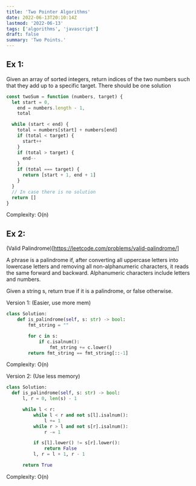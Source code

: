 ```yaml
---
title: 'Two Pointer Algorithms'
date: 2022-06-13T20:10:14Z
lastmod: '2022-06-13'
tags: ['algorithms', 'javascript']
draft: false
summary: 'Two Points.'
---
```


## Ex 1:

Given an array of sorted integers, return indices of the two numbers such that they add up to a specific target. There should be one solution

```javascript
const twoSum = function (numbers, target) {
  let start = 0,
    end = numbers.length - 1,
    total

  while (start < end) {
    total = numbers[start] + numbers[end]
    if (total < target) {
      start++
    }
    if (total > target) {
      end--
    }
    if (total === target) {
      return [start + 1, end + 1]
    }
  }
  // In case there is no solution
  return []
}
```

Complexity: O(n)

## Ex 2:

(Valid Palindrome)[https://leetcode.com/problems/valid-palindrome/]

A phrase is a palindrome if, after converting all uppercase letters into lowercase letters and removing all non-alphanumeric characters, it reads the same forward and backward. Alphanumeric characters include letters and numbers.

Given a string s, return true if it is a palindrome, or false otherwise.

Version 1: (Easier, use more mem)

```python
class Solution:
    def is_palindrome(self, s: str) -> bool:
        fmt_string = ""

        for c in s:
            if c.isalnum():
                fmt_string += c.lower()
        return fmt_string == fmt_string[::-1]
```

Complexity: O(n)

Version 2: (Use less memory)

```python
class Solution:
  def is_palindrome(self, s: str) -> bool:
      l, r = 0, len(s) - 1

      while l < r:
          while l < r and not s[l].isalnum():
              l += 1
          while r > l and not s[r].isalnum():
              r -= 1

          if s[l].lower() != s[r].lower():
              return False
          l, r = l + 1, r - 1

      return True
```

Complexity: O(n)
